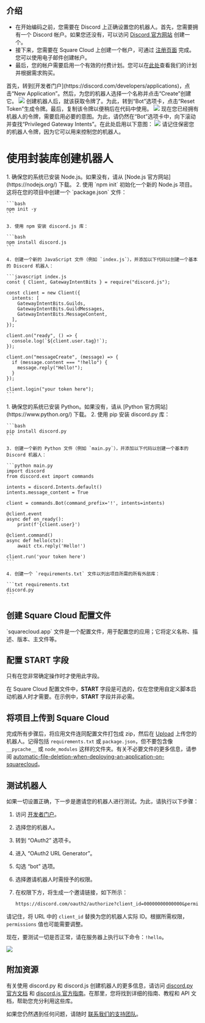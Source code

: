 ## 介绍

- 在开始编码之前，您需要在 Discord 上正确设置您的机器人。首先，您需要拥有一个 Discord 帐户。如果您还没有，可以访问 [Discord 官方网站](https://discord.com/) 创建一个。
- 接下来，您需要在 Square Cloud 上创建一个帐户，可通过 [注册页面](https://squarecloud.app/signup) 完成。您可以使用电子邮件创建帐户。
- 最后，您的帐户需要启用一个有效的付费计划。您可以在[此处](https://squarecloud.app/plans)查看我们的计划并根据需求购买。

<AccordionGroup>
  <Accordion title="入门" icon="rocket" iconType="solid">
    首先，转到[开发者门户](https://discord.com/developers/applications)，点击“New Application”。然后，为您的机器人选择一个名称并点击“Create”创建它。
    <Frame>
      <img src="/images/articles/discord/getting-started.png" style={{ borderRadius: "0.2rem" }} />
    </Frame>
  </Accordion>

  <Accordion title="获取令牌" icon="key" iconType="solid">
    创建机器人后，就该获取令牌了。为此，转到“Bot”选项卡，点击“Reset Token”生成令牌。最后，复制该令牌以便稍后在代码中使用。
    <Frame>
      <img src="/images/articles/discord/getting-the-token.png" style={{ borderRadius: "0.2rem" }} />
    </Frame>
  </Accordion>

  <Accordion title="启用特权意图" icon="message" iconType="solid">
    现在您已经拥有机器人的令牌，需要启用必要的意图。为此，请仍然在“Bot”选项卡中，向下滚动并查找“Privileged Gateway Intents”。在此处启用以下意图：
    <Frame>
      <img src="/images/articles/discord/intent.png" style={{ borderRadius: "0.2rem" }} />
    </Frame>
  </Accordion>
</AccordionGroup>
<Warning>请记住保密您的机器人令牌，因为它可以用来控制您的机器人。</Warning>

# 使用封装库创建机器人
<Tabs>
  <Tab title="Discord.js">
    1. 确保您的系统已安装 Node.js。如果没有，请从 [Node.js 官方网站](https://nodejs.org/) 下载。
    2. 使用 `npm init` 初始化一个新的 Node.js 项目。这将在您的项目中创建一个 `package.json` 文件：

    ```bash
    npm init -y
    ```

    3. 使用 npm 安装 discord.js 库：

    ```bash
    npm install discord.js
    ```

    4. 创建一个新的 JavaScript 文件（例如 `index.js`），并添加以下代码以创建一个基本的 Discord 机器人：

    ```javascript index.js
    const { Client, GatewayIntentBits } = require("discord.js");

    const client = new Client({
      intents: [
        GatewayIntentBits.Guilds,
        GatewayIntentBits.GuildMessages,
        GatewayIntentBits.MessageContent,
      ],
    });

    client.on("ready", () => {
      console.log(`${client.user.tag}!`);
    });

    client.on("messageCreate", (message) => {
      if (message.content === "!hello") {
        message.reply("Hello!");
      }
    });

    client.login("your token here");
    ```
  </Tab>

  <Tab title="Discord.py">
    1. 确保您的系统已安装 Python。如果没有，请从 [Python 官方网站](https://www.python.org/) 下载。
    2. 使用 pip 安装 discord.py 库：

    ```bash
    pip install discord.py
    ```

    3. 创建一个新的 Python 文件（例如 `main.py`），并添加以下代码以创建一个基本的 Discord 机器人：

    ```python main.py
    import discord
    from discord.ext import commands

    intents = discord.Intents.default()
    intents.message_content = True

    client = commands.Bot(command_prefix='!', intents=intents)

    @client.event
    async def on_ready():
        print(f'{client.user}')

    @client.command()
    async def hello(ctx):
        await ctx.reply('Hello!')

    client.run('your token here')
    ```

    4. 创建一个 `requirements.txt` 文件以列出项目所需的所有外部库：

    ```txt requirements.txt
    discord.py
    ```
  </Tab>
</Tabs>

## 创建 Square Cloud 配置文件

<Card title="了解更多：如何制作 Square Cloud 配置文件。" icon="link" href="https://docs.squarecloud.app/getting-started/config-file">
`squarecloud.app` 文件是一个配置文件，用于配置您的应用；它将定义名称、描述、版本、主文件等。
</Card>

## 配置 START 字段
<Warning>只有在您非常确定操作时才使用此字段。</Warning>

在 Square Cloud 配置文件中，**START** 字段是可选的，仅在您使用自定义脚本启动机器人时才需要。在示例中，**START** 字段并非必需。

## 将项目上传到 Square Cloud

完成所有步骤后，将应用文件连同配置文件打包成 zip，然后在 [Upload](https://squarecloud.app/dashboard/upload) 上传您的机器人。记得包括 `requirements.txt` 或 `package.json`，但不要包含像 `__pycache__` 或 `node_modules` 这样的文件夹。有关不必要文件的更多信息，请参阅 [automatic-file-deletion-when-deploying-an-application-on-squarecloud](https://docs.squarecloud.app/faqs/automatic-file-deletion-when-deploying-an-application-on-squarecloud)。

## 测试机器人

如果一切设置正确，下一步是邀请您的机器人进行测试。为此，请执行以下步骤：

1. 访问 [开发者门户](https://discord.com/developers/applications)。
2. 选择您的机器人。
3. 转到 “OAuth2” 选项卡。
4. 进入 “OAuth2 URL Generator”。
5. 勾选 “bot” 选项。
6. 选择邀请机器人时需授予的权限。
7. 在权限下方，将生成一个邀请链接，如下所示：

    ```txt
    https://discord.com/oauth2/authorize?client_id=00000000000000&permissions=8&scope=bot
    ```

请记住，将 URL 中的 `client_id` 替换为您的机器人实际 ID。根据所需权限，`permissions` 值也可能需要调整。

现在，要测试一切是否正常，请在服务器上执行以下命令：`!hello`。
<Frame>
  <img src="/images/articles/discord/testing-bot.png" style={{ borderRadius: "0.2rem" }} />
</Frame>

## 附加资源

有关使用 discord.py 和 discord.js 创建机器人的更多信息，请访问 [discord.py 官方文档](https://discordpy.readthedocs.io/en/latest/) 和 [discord.js 官方指南](https://discordjs.guide/)。在那里，您将找到详细的指南、教程和 API 文档，帮助您充分利用这些库。

如果您仍然遇到任何问题，请随时 [联系我们的支持团队](/company/support)。
